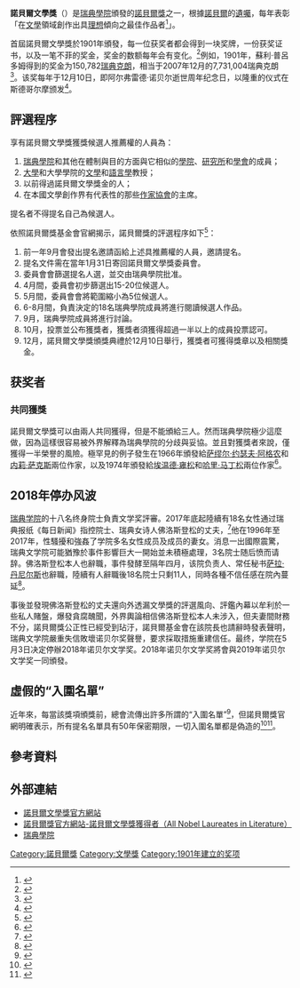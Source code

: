 {{Infobox award
| name = 諾貝爾文學獎
| current_awards = 
| image = Nobel in Literature.jpg
| imagesize = 
| alt = 
| caption = 
| description = 在[[文學|文學]]領域創作出具[[理想|理想]]傾向之最佳作品者
| presenter = [[瑞典學院|瑞典學院]]
| host = <!-- 司会 -->
| date = <!-- 開催日{{Start date|YYYY|MM|DD}} -->
| country = {{SWE}}
| location = [[斯德哥爾摩|斯德哥爾摩]]
| reward = <!-- 報酬 -->
| year = 1901年
| year2 = <!-- 最新回 -->
| holder = <!-- 最新受賞者 -->
| website = [https://www.nobelprize.org/nobel_prizes/literature/ nobelprize.org]
| network = <!-- 放送局 -->
| runtime = <!-- 放送時間 -->
| ratings = <!-- 視聴率 -->
| previous = 
| main = 
| next = 
}}
'''諾貝爾文學獎'''（{{lang-sv|Nobelpriset i litteratur}}）是[[瑞典學院|瑞典學院]]頒發的[[諾貝爾獎|諾貝爾獎]]之一，根據[[阿爾弗雷德·諾貝爾|諾貝爾]]的[[遺囑|遺囑]]，每年表彰「在[[文學|文學]]領域創作出具[[理想|理想]]傾向之最佳作品者<ref>{{cite web |url=http://www.nobelprize.org/nobel_prizes/literature/ |title=The Nobel Prize in Literature |publisher=Nobelprize.org |date= |accessdate=2018-05-04 |archive-date=2018-08-15 |archive-url=https://web.archive.org/web/20180815083014/https://www.nobelprize.org/nobel_prizes/literature/ |dead-url=no }}</ref>」。

首屆諾貝爾文學獎於1901年頒發，每一位获奖者都会得到一块奖牌，一份获奖证书，以及一笔不菲的奖金，奖金的数额每年会有变化。<ref>{{cite web| title = The Nobel Prize| publisher = Nobelprize.org| url = http://nobelprize.org/nobel_prizes/| accessdate = 2008-10-07| archive-date = 2013-06-22| archive-url = https://www.webcitation.org/6HYcbFdx8?url=http://www.nobelprize.org/nobel_prizes/| dead-url = no}}</ref>例如，1901年，蘇利·普呂多姆得到的奖金为150,782[[瑞典克朗|瑞典克朗]]，相当于2007年12月的7,731,004瑞典克朗<ref>{{cite web | title = The Nobel Prize Amounts | publisher = Nobelprize.org | url = http://nobelprize.org/nobel_prizes/amounts.html | accessdate = 2008-10-07 | archive-date = 2008-07-31 | archive-url = https://web.archive.org/web/20080731233358/http://nobelprize.org/nobel_prizes/amounts.html | dead-url = no }}</ref>。该奖每年于12月10日，即阿尔弗雷德·诺贝尔逝世周年纪念日，以隆重的仪式在斯德哥尔摩颁发<ref>{{cite web | title = The Nobel Prize Award Ceremonies | publisher = Nobelprize.org | url = http://nobelprize.org/award_ceremonies/ | accessdate = 2008-10-07 | archive-date = 2010-01-31 | archive-url = https://web.archive.org/web/20100131133649/http://nobelprize.org/award_ceremonies/ | dead-url = no }}</ref>。

== 評選程序 ==
享有諾貝爾文學獎獲獎候選人推薦權的人員為：
# [[瑞典學院|瑞典學院]]和其他在體制與目的方面與它相似的[[學院_(學校)|學院]]、[[研究所|研究所]]和[[學會|學會]]的成員；
# [[大學|大學]]和大學學院的[[文學|文學]]和[[語言學|語言學]]教授；
# 以前得過諾貝爾文學獎金的人；
# 在本國文學創作界有代表性的那些[[作家協會|作家協會]]的主席。

提名者不得提名自己為候選人。

依照諾貝爾獎基金會官網揭示，諾貝爾獎的評選程序如下<ref>{{cite web |title=Nomination and selection of Literature Laureates |url=https://www.nobelprize.org/nomination/literature/ |accessdate=2020-09-13 |archive-date=2020-09-17 |archive-url=https://web.archive.org/web/20200917223847/https://www.nobelprize.org/nomination/literature/ |dead-url=no }}</ref>：
# 前一年9月會發出提名邀請函給上述具推薦權的人員，邀請提名。
# 提名文件需在當年1月31日寄回諾貝爾文學獎委員會。
# 委員會會篩選提名人選，並交由瑞典學院批准。
# 4月間，委員會初步篩選出15-20位候選人。
# 5月間，委員會會將範圍縮小為5位候選人。
# 6-8月間，負責決定的18名瑞典學院成員將進行閱讀候選人作品。
# 9月，瑞典學院成員將進行討論。
# 10月，投票並公布獲獎者，獲獎者須獲得超過一半以上的成員投票認可。
# 12月，諾貝爾文學獎頒獎典禮於12月10日舉行，獲獎者可獲得獎章以及相關獎金。

==获奖者==
{{main|諾貝爾文學獎得主列表}}

=== 共同獲獎 ===
諾貝爾文學獎可以由兩人共同獲得，但是不能頒給三人。然而瑞典學院極少這麼做，因為這樣很容易被外界解釋為瑞典學院的分歧與妥協。並且對獲獎者來說，僅獲得一半榮譽的風險。極罕見的例子發生在1966年頒發給[[萨缪尔·约瑟夫·阿格农|萨缪尔·约瑟夫·阿格农]]和[[内莉·萨克斯|内莉·萨克斯]]兩位作家，以及1974年頒發給[[埃温德·雍松|埃温德·雍松]]和[[哈里·马丁松|哈里·马丁松]]兩位作家<ref>{{cite web |title=The Nobel Prize in Literature |url=https://www.nobelprize.org/prizes/uncategorized/the-nobel-prize-in-literature-2/ |accessdate=2020-09-13 |archive-date=2020-09-17 |archive-url=https://web.archive.org/web/20200917190758/https://www.nobelprize.org/prizes/uncategorized/the-nobel-prize-in-literature-2/ |dead-url=no }}</ref>。

==2018年停办风波==
{{See also|瑞典学院丑闻}}

[[瑞典学院|瑞典学院]]的十八名终身院士負責文学奖評審。2017年底起陸續有18名女性通过瑞典报纸《每日新闻》指控院士、瑞典女诗人佛洛斯登松的丈夫，<ref>{{cite web |url=http://hqtime.huanqiu.com/article/a-XDHLMOD14C796F56AD8517 |title=瑞典醜聞 |publisher=Hqtime.huanqiu.com |date= |accessdate=2018-05-04 |archive-date=2018-04-26 |archive-url=https://web.archive.org/web/20180426144954/http://hqtime.huanqiu.com/article/a-XDHLMOD14C796F56AD8517 |dead-url=no }}</ref>他在1996年至2017年，性騷擾和強姦了学院多名女性成员及成员的妻女。消息一出國際震驚，瑞典文学院可能猶豫於事件影響巨大一開始並未積極處理，3名院士随后愤而请辞。佛洛斯登松本人也辭職，事件發酵至隔年四月，该院负责人、常任秘书[[萨拉·丹尼尔斯|萨拉·丹尼尔斯]]也辭職，陸續有人辭職後18名院士只剩11人，同時各種不信任感在院內蔓延<ref>{{cite web |url=http://news.ifeng.com/a/20180426/57894718_0.shtml |title=德媒：今年的诺贝尔文学奖没了 |publisher=News.ifeng.com |date= |accessdate=2018-05-04 |archive-date=2018-04-28 |archive-url=https://web.archive.org/web/20180428034713/http://news.ifeng.com/a/20180426/57894718_0.shtml |dead-url=no }}</ref>。

事後並發現佛洛斯登松的丈夫還向外透漏文學獎的評選風向、評鑑內幕以牟利於一些私人賭盤，爆發貪腐醜聞，外界輿論相信佛洛斯登松本人未涉入，但夫妻間財務不分，諾貝爾獎公正性已經受到玷汙，諾貝爾基金會在該院長也請辭時發表聲明，瑞典文学院嚴重失信敗壞诺贝尔奖聲譽，要求採取措施重建信任。最终，学院在5月3日决定停辦2018年诺贝尔文学奖。2018年诺贝尔文学奖將會與2019年诺贝尔文学奖一同頒發。

==虛假的“入圍名單”==
近年來，每當該獎項頒獎前，總會流傳出許多所謂的“入圍名單”<ref>{{cite web|url=https://news.sina.cn/gn/2019-10-06/detail-iicezzrr0379676.d.html?cre=tianyi&mod=wpage&loc=16&r=32&rfunc=91&tj=none&tr=32|title=诺贝尔文学奖10日揭晓 12位中国作家入围最初名单|publisher=手機新浪網|date=2019-10-06|accessdate=2019-10-30|archive-date=2020-02-27|archive-url=https://web.archive.org/web/20200227145138/https://news.sina.cn/gn/2019-10-06/detail-iicezzrr0379676.d.html?cre=tianyi&mod=wpage&loc=16&r=32&rfunc=91&tj=none&tr=32|dead-url=no}}</ref>，但諾貝爾獎官網明確表示，所有提名名單具有50年保密期限，一切入圍名單都是偽造的<ref>{{cite web|url=https://old.nobelprize.org/nomination/archive/manual.html|title=Manual for the Nomination Database|publisher=nobelprize.org|date=|accessdate=2019-10-30|archive-date=2019-10-30|archive-url=https://web.archive.org/web/20191030153429/https://old.nobelprize.org/nomination/archive/manual.html|dead-url=no}}</ref><ref>{{cite web |url=http://world.people.com.cn/n/2015/1007/c1002-27667607.html |title=诺奖官网：提名名单保密50年 中国作家提名名单不靠谱 |publisher=人民網 |date=2015-10-07 |accessdate=2019-10-30 |archive-date=2020-03-31 |archive-url=https://web.archive.org/web/20200331232512/http://world.people.com.cn/n/2015/1007/c1002-27667607.html |dead-url=no }}</ref>。

== 參考資料 ==
{{reflist}}
== 外部連結 ==
* [http://nobelprize.org/nobel_prizes/literature/ 諾貝爾文學獎官方網站]{{Wayback|url=http://nobelprize.org/nobel_prizes/literature/ |date=20110514004338 }}
* [http://nobelprize.org/nobel_prizes/literature/laureates/ 諾貝爾獎官方網站-諾貝爾文學獎獲得者（All Nobel Laureates in Literature）]{{Wayback|url=http://nobelprize.org/nobel_prizes/literature/laureates/ |date=20110529091551 }} 
* [http://www.svenskaakademien.se/ 瑞典學院]{{Wayback|url=http://www.svenskaakademien.se/ |date=20110709033522 }}

{{NobelPrizes}}
{{諾貝爾文學獎獲得者}}

[[Category:諾貝爾獎|Category:諾貝爾獎]]
[[Category:文學獎|Category:文學獎]]
[[Category:1901年建立的奖项|Category:1901年建立的奖项]]